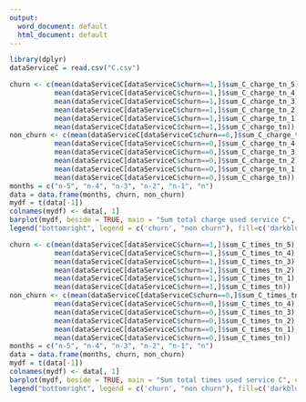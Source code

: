 ```yaml
---
output:
  word_document: default
  html_document: default
---
```

```r
library(dplyr)
dataServiceC = read.csv("C.csv")
```

```r
churn <- c(mean(dataServiceC[dataServiceC$churn==1,]$sum_C_charge_tn_5),
           mean(dataServiceC[dataServiceC$churn==1,]$sum_C_charge_tn_4),
           mean(dataServiceC[dataServiceC$churn==1,]$sum_C_charge_tn_3),
           mean(dataServiceC[dataServiceC$churn==1,]$sum_C_charge_tn_2),
           mean(dataServiceC[dataServiceC$churn==1,]$sum_C_charge_tn_1),
           mean(dataServiceC[dataServiceC$churn==1,]$sum_C_charge_tn))
non_churn <- c(mean(dataServiceC[dataServiceC$churn==0,]$sum_C_charge_tn_5),
           mean(dataServiceC[dataServiceC$churn==0,]$sum_C_charge_tn_4),
           mean(dataServiceC[dataServiceC$churn==0,]$sum_C_charge_tn_3),
           mean(dataServiceC[dataServiceC$churn==0,]$sum_C_charge_tn_2),
           mean(dataServiceC[dataServiceC$churn==0,]$sum_C_charge_tn_1),
           mean(dataServiceC[dataServiceC$churn==0,]$sum_C_charge_tn))
months = c("n-5", "n-4", "n-3", "n-2", "n-1", "n")
data = data.frame(months, churn, non_churn)
mydf = t(data[-1])
colnames(mydf) <- data[, 1]
barplot(mydf, beside = TRUE, main = "Sum total charge used service C", col=c('darkblue', 'red'))
legend("bottomright", legend = c('churn', "non churn"), fill=c('darkblue', 'red'))
```
```r
churn <- c(mean(dataServiceC[dataServiceC$churn==1,]$sum_C_times_tn_5),
           mean(dataServiceC[dataServiceC$churn==1,]$sum_C_times_tn_4),
           mean(dataServiceC[dataServiceC$churn==1,]$sum_C_times_tn_3),
           mean(dataServiceC[dataServiceC$churn==1,]$sum_C_times_tn_2),
           mean(dataServiceC[dataServiceC$churn==1,]$sum_C_times_tn_1),
           mean(dataServiceC[dataServiceC$churn==1,]$sum_C_times_tn))
non_churn <- c(mean(dataServiceC[dataServiceC$churn==0,]$sum_C_times_tn_5),
           mean(dataServiceC[dataServiceC$churn==0,]$sum_C_times_tn_4),
           mean(dataServiceC[dataServiceC$churn==0,]$sum_C_times_tn_3),
           mean(dataServiceC[dataServiceC$churn==0,]$sum_C_times_tn_2),
           mean(dataServiceC[dataServiceC$churn==0,]$sum_C_times_tn_1),
           mean(dataServiceC[dataServiceC$churn==0,]$sum_C_times_tn))
months = c("n-5", "n-4", "n-3", "n-2", "n-1", "n")
data = data.frame(months, churn, non_churn)
mydf = t(data[-1])
colnames(mydf) <- data[, 1]
barplot(mydf, beside = TRUE, main = "Sum total times used service C", col=c('darkblue', 'red'))
legend("bottomright", legend = c('churn', "non churn"), fill=c('darkblue', 'red'))
```




